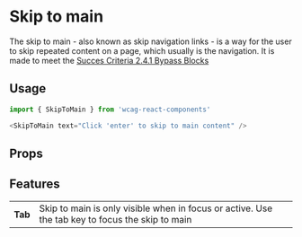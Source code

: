 

<Meta title="documentation/SkipToMain" />

# Skip to main

The skip to main - also known as skip navigation links - is a way for the user to skip repeated content on a page, which usually is the navigation.
It is made to meet the [Succes Criteria 2.4.1 Bypass Blocks](https://www.w3.org/TR/WCAG21/#bypass-blocks)

## Usage

```javascript
import { SkipToMain } from 'wcag-react-components'
```

```javascript
<SkipToMain text="Click 'enter' to skip to main content" />
```

## Props

<ArgsTable of={SkipToMain} />

## Features

<table>
  <tbody>
    <tr>
      <th>Tab</th>
      <td>Skip to main is only visible when in focus or active. Use the tab key to focus the skip to main</td>
    </tr>
  </tbody>
</table>
